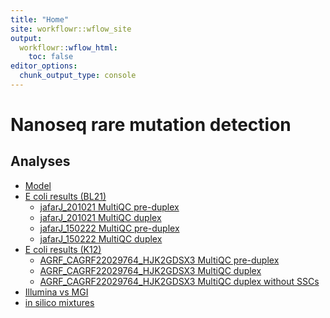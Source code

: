 ```yaml
---
title: "Home"
site: workflowr::wflow_site
output:
  workflowr::wflow_html:
    toc: false
editor_options:
  chunk_output_type: console
---
```


Nanoseq rare mutation detection
=============================================================================================

Analyses
--------

* [Model](model.html)
* [E coli results (BL21)](ecoli.html)
    * [jafarJ_201021 MultiQC pre-duplex](jafarJ_201021_multiqc/multiqc_report.html)
    * [jafarJ_201021 MultiQC duplex](jafarJ_201021_multiqc/multiqc_report_consensus.html)
    * [jafarJ_150222 MultiQC pre-duplex](jafarJ_150222_multiqc/multiqc_report.html)
    * [jafarJ_150222 MultiQC duplex](jafarJ_150222_multiqc/multiqc_report_consensus.html)
* [E coli results (K12)](ecoli_K12.html)
    * [AGRF_CAGRF22029764_HJK2GDSX3 MultiQC pre-duplex](AGRF_CAGRF22029764_HJK2GDSX3_multiqc/multiqc_report.html)
    * [AGRF_CAGRF22029764_HJK2GDSX3 MultiQC duplex](AGRF_CAGRF22029764_HJK2GDSX3_multiqc/multiqc_report_consensus.html)
    * [AGRF_CAGRF22029764_HJK2GDSX3 MultiQC duplex without SSCs](AGRF_CAGRF22029764_HJK2GDSX3_multiqc/multiqc_report_consensus_nossc.html)
* [Illumina vs MGI](compare_MGI_Illumina.html)
* [in silico mixtures](insilico_mixtures.html)
